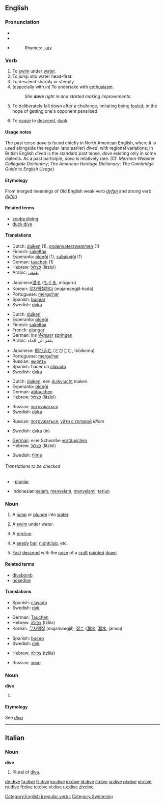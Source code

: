 ==English==

===Pronunciation===
*{{SAMPA|/"daIv/}}
*{{IPA|/ˈdaɪv/}}
*{{audio|en-us-dive.ogg|Audio (US)}}
*:Rhymes: [[Rhymes:English:-aɪv|-aɪv]]

===Verb===
{{en-verb|dives|diving|''' [[dived]]''' or '''[[dove]]'''|'''[[dived]]''' or '''[[dove]]'''}}

# To [[swim]] under [[water]].
# To jump into water head-first.
# To descend sharply or steeply.
# (especially with ''in'') To undertake with [[enthusiasm]].
#:''She '''dove''' right in and started making improvements.''
# {{sport}} To deliberately fall down after a challenge, imitating being [[foul]]ed, in the hope of getting one's opponent penalised
# To [[cause]] to [[descend]], [[dunk]]

====Usage notes====
The past tense ''dove'' is found chiefly in North American English, where it is used alongside the regular (and earlier) ''dived'', with regional variations; in British English ''dived'' is the standard past tense, ''dove'' existing only in some dialects.  As a past participle, ''dove'' is relatively rare. (Cf. ''Merriam-Webster Collegiate Dictionary''; ''The American Heritage Dictionary''; ''The Cambridge Guide to English Usage'')

====Etymology====
{{rfc-level|Etymology not at level 3}}
From merged meanings of Old English weak verb ''[[dyfan]]'' and strong verb ''[[dufan]]''

====Related terms====
*[[scuba diving]]
*[[duck dive]]

====Translations====
{{trans-top|to swim under water}}
*Dutch: [[duiken]] (1), [[onderwaterzwemmen]] (1)
*Finnish: [[sukeltaa]]
*Esperanto: [[plonĝi]] (1), [[subakviĝi]] (1)
*German: [[tauchen]] (1)
*Hebrew: [[לצלול]] (litzlol)
*Arabic: [[يغوص]]
{{trans-mid}}
*Japanese[[潜る]] ([[もぐる]], moguru)
*Korean: [[무자맥질|무자맥질하다]] (mujamaegjil-hada)
*Portuguese: [[mergulhar]]
*Spanish: [[bucear]]
*Swedish: [[dyka]]
{{trans-bottom}}

{{trans-top|jump into water}}
*Dutch: [[duiken]]
*Esperanto: [[plonĝi]]
*Finnish: [[sukeltaa]]
*French: [[plonger]]
*German: ''ins [[Wasser]]'' [[springen]]
*Arabic: يقفز الى الماء
{{trans-mid}}
*Japanese: [[飛び込む]] (とびこむ, tobikomu)
*Portuguese: [[mergulhar]]
*Russian: [[нырять]]
*Spanish: hacer un [[clavado]]
*Swedish: [[dyka]]
{{trans-bottom}}

{{trans-top|to descend}}
*Dutch: [[duiken]], een [[duikvlucht]] maken
*Esperanto: [[plonĝi]]
*German: [[abtauchen]]
*Hebrew: [[לצלול]] (litzlol)
{{trans-mid}}
*Russian: [[погружаться]]
*Swedish: [[dyka]]
{{trans-bottom}}

{{trans-top|undertake enthusiastically}}
*Russian: [[погружаться]], [[уйти с головой]] ''idiom''
{{trans-mid}}
*Swedish: [[dyka]] (in)
{{trans-bottom}}

{{trans-top|Imitate a foul}}
*[[German]]: eine Schwalbe [[vortäuschen]]
*Hebrew: [[לצלול]] (litzlol)
{{trans-mid}}
*Swedish: [[filma]]
{{trans-bottom}}

======Translations to be checked======
{{checktrans}} <!--The definitions have changed since these translations were added. Please place them in their proper locations and *combine the two sets of verb definitions*-->
*{{ttbc|Ido}}: [[plunjar]]
*Indonesian:[[selam]], [[selam|menyelam]], [[selam|menyelami]], [[terjun]]

===Noun===
{{en-noun}}

# {{countable}} A [[jump]] or [[plunge]] into [[water]].
# {{countable}} A [[swim]] under water.
# {{countable}} A [[decline]].
# {{countable}} {{slang}} A [[seedy]] [[bar]], [[nightclub]], etc.
# {{aviation}} [[fast|Fast]] [[descend]] with the [[nose]] of a [[craft]] [[pointed]] [[down]].

====Related terms====
*[[divebomb]]
*[[nosedive]]

====Translations====
{{trans-top|a jump into water}}
{{trans-mid}}
*Spanish: [[clavado]]
*Swedish: [[dyk]] {{n}}
{{trans-bottom}}

{{trans-top|a swim under water}}
*German: [[Tauchen]] {{n}}
*Hebrew: [[צלילה]] (tzlila) {{f}}
*Korean: [[무자맥질]] (mujamaegjil), [[잠수]] ([[潛水]], [[潜水]], jamsu)
{{trans-mid}}
*Spanish: [[buceo]]
*Swedish: [[dyk]] {{n}}
{{trans-bottom}}

{{trans-top|a decline}}
{{trans-mid}}
{{trans-bottom}}

{{trans-top|seedy bar}}
{{trans-mid}}
{{trans-bottom}}

{{trans-top|aviation}}
*Hebrew: [[צלילה]] (tzlila) {{f}}
{{trans-mid}}
*Russian: [[пике]] {{n}}
{{trans-bottom}}

===Noun===
'''dive'''

# {{plural of|[[diva]]}}

====Etymology====
See ''[[diva]]''

[[Category:English irregular verbs]]

----

==Italian==

===Noun===
'''dive''' {{f}} {{p}}

# Plural of [[diva]].

[[Category:Swimming]]

[[de:dive]]
[[fa:dive]]
[[fr:dive]]
[[ko:dive]]
[[io:dive]]
[[id:dive]]
[[it:dive]]
[[ja:dive]]
[[pl:dive]]
[[pt:dive]]
[[ru:dive]]
[[fi:dive]]
[[te:dive]]
[[vi:dive]]
[[uk:dive]]
[[zh:dive]]